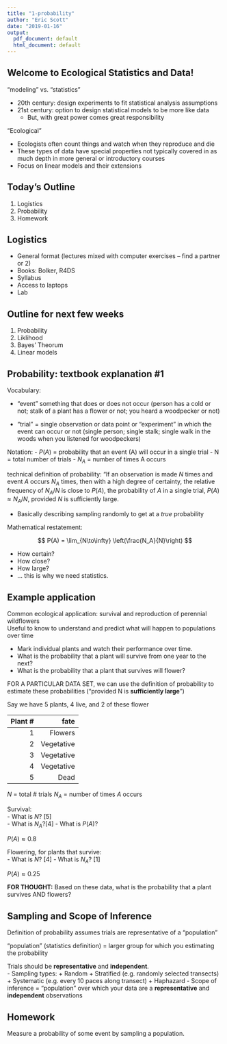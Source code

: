 ```yaml
---
title: "1-probability"
author: "Eric Scott"
date: "2019-01-16"
output:
  pdf_document: default
  html_document: default
---
```

## Welcome to Ecological Statistics and Data!

"modeling" vs. "statistics"

- 20th century: design experiments to fit statistical analysis assumptions  
- 21st century: option to design statistical models to be more like data  
   + But, with great power comes great responsibility

"Ecological"

- Ecologists often count things and watch when they reproduce and die
- These types of data have special properties not typically covered in as much depth in more general or introductory courses
- Focus on linear models and their extensions

## Today's Outline

1. Logistics
2. Probability
3. Homework

## Logistics

- General format (lectures mixed with computer exercises – find a partner or 2)
- Books: 	Bolker, R4DS
- Syllabus
- Access to laptops
- Lab

## Outline for next few weeks

1. Probability
2. Liklihood
3. Bayes' Theorum
4. Linear models

## Probability: textbook explanation #1  
Vocabulary: 

- “event” something that does or does not occur (person has a cold or not; stalk of a plant has a flower or not; you heard a woodpecker or not)

- “trial” = single observation or data point or “experiment” in which the event can occur or not (single person; single stalk; single walk in the woods when you listened for woodpeckers)

Notation:
- $P(A)$ = probability that an event (A) will occur in a single trial
- N = total number of trials
- $N_A$ = number of times A occurs

technical definition of probability: “If an observation is made $N$ times and event $A$ occurs $N_A$ times, then with a high degree of certainty, the relative frequency of $N_A/N$ is close to $P(A)$, the probability of $A$ in a single trial, $P(A) \approx N_A/N$, provided $N$ is sufficiently large.

- Basically describing sampling randomly to get at a *true* probability

Mathematical restatement:   

$$
P(A) = \lim_{N\to\infty} \left(\frac{N_A}{N}\right)
$$

- How certain?
- How close?
- How large?
-	… this is why we need statistics.

## Example application  

Common ecological application: survival and reproduction of perennial wildflowers  
Useful to know to understand and predict what will happen to populations over time  

- Mark individual plants and watch their performance over time.   
-	What is the probability that a plant will survive from one year to the next?  
-	What is the probability that a plant that survives will flower?  

FOR A PARTICULAR DATA SET, we can use the definition of probability to estimate these probabilities (“provided N is **sufficiently large**”)

Say we have 5 plants, 4 live, and 2 of these flower  

|Plant # | fate|
|-------:|---:|
|1 | Flowers|
|2 | Vegetative|
|3 | Vegetative|
|4 | Vegetative|
|5 | Dead|


$N$ = total # trials
$N_A$ = number of times $A$ occurs

Survival:  
- What is $N$? [5]	
- What is $N_A$?[4]
- What is $P(A)$?

$P(A) \approx 0.8$

Flowering, for plants that survive:  
- What is $N$?	[4] 
- What is $N_A$?	[1]

$P(A) \approx 0.25$

**FOR THOUGHT:** Based on these data, what is the probability that a plant survives AND flowers?

## Sampling and Scope of Inference

Definition of probability assumes trials are representative of a “population”

"population" (statistics definition) = larger group for which you estimating the probability

Trials should be **representative** and **independent**.  
- Sampling types:
    + Random
		+ Stratified (e.g. randomly selected transects)
		+ Systematic (e.g. every 10 paces along transect)
		+ Haphazard
- Scope of inference = “population” over which your data are a **representative** and **independent** observations

## Homework

Measure a probability of some event by sampling a population.

